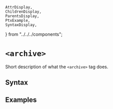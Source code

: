     AttrDisplay,
    ChildrenDisplay,
    ParentsDisplay,
    PtxExample,
    SyntaxDisplay,
} from "../../../components";

# `<archive>`

Short description of what the `<archive>` tag does.

## Syntax

<SyntaxDisplay name="archive" />

## Examples

    